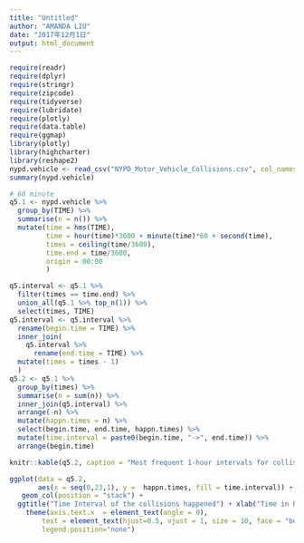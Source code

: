 ```yaml
---
title: "Untitled"
author: "AMANDA LIU"
date: "2017年12月1日"
output: html_document
---
```


```r
require(readr)
require(dplyr)
require(stringr)
require(zipcode)
require(tidyverse)
require(lubridate)
require(plotly)
require(data.table)
require(ggmap)
library(plotly)
library(highcharter)
library(reshape2)
nypd.vehicle <- read_csv("NYPD_Motor_Vehicle_Collisions.csv", col_names = T)
summary(nypd.vehicle)
```

```r
# 60 minute
q5.1 <- nypd.vehicle %>%
  group_by(TIME) %>%
  summarise(n = n()) %>%
  mutate(time = hms(TIME),
         time = hour(time)*3600 + minute(time)*60 + second(time),
         times = ceiling(time/3600),
         time.end = time/3600,
         origin = 00:00
         )

q5.interval <- q5.1 %>%
  filter(times == time.end) %>%
  union_all(q5.1 %>% top_n(1)) %>%
  select(times, TIME)
q5.interval <- q5.interval %>%
  rename(begin.time = TIME) %>%
  inner_join(
    q5.interval %>%
      rename(end.time = TIME) %>%
  mutate(times = times - 1) 
  )
q5.2 <- q5.1 %>%
  group_by(times) %>%
  summarise(n = sum(n)) %>%
  inner_join(q5.interval) %>%
  arrange(-n) %>% 
  mutate(happn.times = n) %>%
  select(begin.time, end.time, happn.times) %>%
  mutate(time.interval = paste0(begin.time, "->", end.time)) %>%
  arrange(begin.time)

knitr::kable(q5.2, caption = "Most frequent 1-hour intervals for collisions to occur")

ggplot(data = q5.2,
       aes(x = seq(0,23,1), y =  happn.times, fill = time.interval)) +
   geom_col(position = "stack") +
  ggtitle("Time Interval of the collisions happened") + xlab("Time in hours") + ylab("Number of collisions")+
    theme(axis.text.x  = element_text(angle = 0),
        text = element_text(hjust=0.5, vjust = 1, size = 10, face = "bold"),
        legend.position="none")
```

